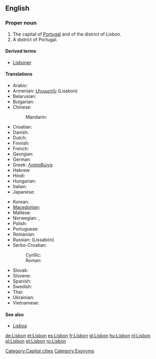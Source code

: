 {{wikipedia}}
==English==

===Proper noun===
{{en-proper noun}}

# The capital of [[Portugal]] and of the district of Lisbon.
# A district of Portugal.

====Derived terms====
*[[Lisboner]]

====Translations====
{{trans-top|capital of Portugal}}
* Arabic: {{t|ar|لشبونة|f|tr=Lishbuuna|sc=Arab}}
* Armenian: [[Լիսաբոն]] (Lisabon)
* Belarusian: {{t|be|Лісабон|m|tr=Lisabón|sc=Cyrl|xs=Belarusian}}
* Bulgarian: {{t|bg|Лисабон|m|tr=Lisabon|sc=Cyrl}}
* Chinese:
*: Mandarin: {{t|cmn|里斯本|tr=Lǐsīběn|sc=Hani|xs=Mandarin}}
* Croatian: {{t|hr|Lisabon|m}}
* Danish: {{t-|da|Lissabon}}
* Dutch: {{t-|nl|Lissabon}}
* Finnish: {{t+|fi|Lissabon}}
* French: {{t+|fr|Lisbonne|f}}
* Georgian: {{t|ka|ლისაბონი|sc=Geor|xs=Georgian}}
* German: {{t+|de|Lissabon|n}}
* Greek: [[Λισσαβώνα]]
* Hebrew: {{t|he|ליסבון|sc=Hebr}}
* Hindi: {{t|hi|लिस्बन|sc=Deva|xs=Hindi}}
* Hungarian: {{t+|hu|Lisszabon}}
* Italian: {{t-|it|Lisbona|f}}
* Japanese:{{t|ja|リスボン|tr=Risubon|sc=Jpan}}
{{trans-mid}}
* Korean: {{t+|ko|리스본|tr=Riseubon|sc=Kore}}
* [[Macedonian]]: {{t|mk|Лисабон|m|tr=Lísabon|sc=Cyrl|xs=Macedonian}}
* Maltese: {{t-|mt|Lisbona|xs=Maltese}}
* Norwegian: {{t-|no|Lisboa}},  {{t-|no|Lissabon}}
* Polish: {{t+|pl|Lizbona|f}}
* Portuguese: {{t+|pt|Lisboa|f}}
* Romanian: {{t+|ro|Lisabona}}
* Russian: {{t|ru|Лиссабон|m|sc=Cyrl}} (Lissabón)
* Serbo-Croatian:
*: Cyrillic: {{tø|sh|Лисабон|m|sc=Cyrl|xs=Serbo-Croatian}}
*: Roman: {{tø|sh|Lisabon|m|xs=Serbo-Croatian}}
* Slovak: {{t|sk|Lisabon|m}}
* Slovene: {{t+|sl|Lizbona|f}}
* Spanish: {{t+|es|Lisboa|f}}
* Swedish: {{t-|sv|Lissabon}}
* Thai: {{t+|th|ลิสบอน|sc=Thai|xs=Thai}}
* Ukrainian: {{t|uk|Лісабон|m|tr=Lisabón|sc=Cyrl|xs=Ukrainian}}
* Vietnamese: {{t-|vi|Lisboa|xs=Vietnamese}}
{{trans-bottom}}

====See also====
* [[Lisboa]]

[[Category:Capital cities]]
[[Category:Exonyms]]

[[de:Lisbon]]
[[et:Lisbon]]
[[es:Lisbon]]
[[fr:Lisbon]]
[[gl:Lisbon]]
[[hu:Lisbon]]
[[nl:Lisbon]]
[[pl:Lisbon]]
[[pt:Lisbon]]
[[ro:Lisbon]]